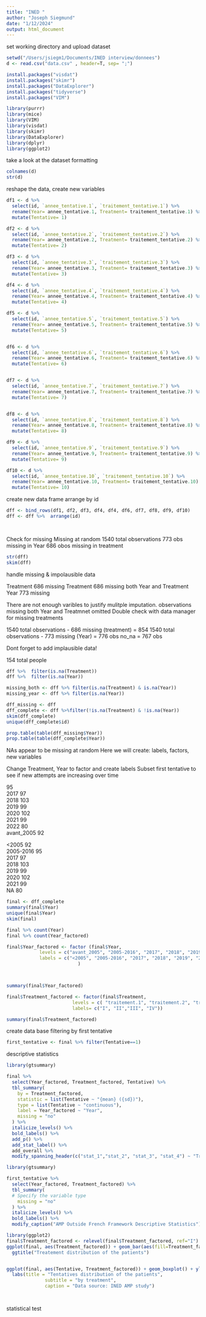 ```yaml
---
title: "INED "
author: "Joseph Siegmund"
date: "1/12/2024"
output: html_document
---
```


set working directory and upload dataset
```r
setwd("/Users/jsiegm1/Documents/INED interview/donnees")
d <- read.csv("data.csv" , header=T, sep= ";")


```


```r

install.packages("visdat")
install.packages("skimr")
install.packages("DataExplorer")
install.packages("tidyverse")
install.packages("VIM")

library(purrr)
library(mice)
library(VIM)
library(visdat)
library(skimr)
library(DataExplorer)
library(dplyr)
library(ggplot2)
```



take a look at the dataset formatting 
```r
colnames(d)
str(d)
```

reshape the data, create new variables 

```r
df1 <- d %>% 
  select(id, `annee_tentative.1`, `traitement_tentative.1`) %>% 
  rename(Year= annee_tentative.1, Treatment= traitement_tentative.1) %>% 
  mutate(Tentative= 1)

df2 <- d %>% 
  select(id, `annee_tentative.2`, `traitement_tentative.2`) %>% 
  rename(Year= annee_tentative.2, Treatment= traitement_tentative.2) %>% 
  mutate(Tentative= 2)

df3 <- d %>% 
  select(id, `annee_tentative.3`, `traitement_tentative.3`) %>% 
  rename(Year= annee_tentative.3, Treatment= traitement_tentative.3) %>% 
  mutate(Tentative= 3)

df4 <- d %>% 
  select(id, `annee_tentative.4`, `traitement_tentative.4`) %>% 
  rename(Year= annee_tentative.4, Treatment= traitement_tentative.4) %>% 
  mutate(Tentative= 4)

df5 <- d %>% 
  select(id, `annee_tentative.5`, `traitement_tentative.5`) %>% 
  rename(Year= annee_tentative.5, Treatment= traitement_tentative.5) %>% 
  mutate(Tentative= 5)


df6 <- d %>% 
  select(id, `annee_tentative.6`, `traitement_tentative.6`) %>% 
  rename(Year= annee_tentative.6, Treatment= traitement_tentative.6) %>% 
  mutate(Tentative= 6)


df7 <- d %>% 
  select(id, `annee_tentative.7`, `traitement_tentative.7`) %>% 
  rename(Year= annee_tentative.7, Treatment= traitement_tentative.7) %>% 
  mutate(Tentative= 7)


df8 <- d %>% 
  select(id, `annee_tentative.8`, `traitement_tentative.8`) %>% 
  rename(Year= annee_tentative.8, Treatment= traitement_tentative.8) %>% 
  mutate(Tentative= 8)

df9 <- d %>% 
  select(id, `annee_tentative.9`, `traitement_tentative.9`) %>% 
  rename(Year= annee_tentative.9, Treatment= traitement_tentative.9) %>% 
  mutate(Tentative= 9)

df10 <- d %>% 
  select(id, `annee_tentative.10`, `traitement_tentative.10`) %>% 
  rename(Year= annee_tentative.10, Treatment= traitement_tentative.10) %>% 
  mutate(Tentative= 10)
```

create new data frame 
arrange by id 

```r
dff <- bind_rows(df1, df2, df3, df4, df4, df6, df7, df8, df9, df10)
dff <- dff %>%  arrange(id)

  
```

Check for missing
Missing at random
1540 total observations
773 obs missing in Year
686 obos missing in treatment 


```r
str(dff)
skim(dff)

```

 handle missing & impolausible data
 
Treatment 686  missing 
Treatment 686 missing both Year and Treatment
Year 773 missing 

There are not enough varibles to justify mulitple imputation. 
observations missing both Year and Treatmnet omitted 
Double check with data manager for missing treatments 

1540 total observations - 686 missing (treatment) = 854
1540 total observations - 773 missing (Year) = 776 obs 
no_na = 767 obs

Dont forget to add implausible data!

154 total people 

```r
dff %>%  filter(is.na(Treatment))
dff %>%  filter(is.na(Year))

missing_both <- dff %>% filter(is.na(Treatment) & is.na(Year))
missing_year <- dff %>% filter(is.na(Year))

dff_missing <- dff
dff_complete <- dff %>%filter(!is.na(Treatment) & !is.na(Year))
skim(dff_complete)
unique(dff_complete$id)

prop.table(table(dff_missing$Year))
prop.table(table(dff_complete$Year))


```

 NAs  appear to be missing at random
Here we will create:
labels, 
factors, 
new variables

Change Treatment,
Year to factor and create labels
Subset first tentative to see if new attempts are increasing over time


95			
2017	97			
2018	103			
2019	99			
2020	102			
2021	99			
2022	80			
avant_2005	92	


<2005	92			
2005-2016	95			
2017	97			
2018	103			
2019	99			
2020	102			
2021	99			
NA	80	

```r
final <- dff_complete
summary(final$Year)
unique(final$Year)
skim(final)

final %>% count(Year)
final %>% count(Year_factored)
```


```r
final$Year_factored <- factor (final$Year, 
            levels = c("avant_2005", "2005-2016", "2017", "2018", "2019", "2020", "2021", "2022"), 
            labels = c("<2005", "2005-2016", "2017", "2018", "2019", "2020","2021", "2022")
                          )



summary(final$Year_factored)

final$Treatment_factored <- factor(final$Treatment, 
                        levels = c( "traitement.1", "traitement.2", "traitement.3","traitement.4"),
                        labels= c("I", "II","III", "IV"))

summary(final$Treatment_factored) 


```


create data base filtering by first tentative

```r

first_tentative <- final %>% filter(Tentative==1)

```

descriptive statistics 


```r
library(gtsummary)

final %>%
  select(Year_factored, Treatment_factored, Tentative) %>% 
  tbl_summary( 
    by = Treatment_factored,
    statistic = list(Tentative ~ "{mean} ({sd})"),
    type = list(Tentative ~ "continuous"), 
    label = Year_factored ~ "Year", 
    missing = "no"
  ) %>%
  italicize_levels() %>%  
  bold_labels() %>% 
  add_p() %>% 
  add_stat_label() %>% 
  add_overall %>% 
  modify_spanning_header(c("stat_1","stat_2", "stat_3", "stat_4") ~ "Treatment Type") %>%   modify_caption("AMP Outside French Framework Descriptive Statistics") 


```


```r
library(gtsummary)

first_tentative %>%
  select(Year_factored, Treatment_factored) %>% 
  tbl_summary( 
  # Specify the variable type
    missing = "no"
  ) %>%
  italicize_levels() %>%  
  bold_labels() %>% 
  modify_caption("AMP Outside French Framework Descriptive Statistics")


```





```r
library(ggplot2)
final$Treatment_factored <- relevel(final$Treatment_factored, ref="I")
ggplot(final, aes(Treatment_factored)) + geom_bar(aes(fill=Treatment_factored)) + 
  ggtitle("Treatement distribution of the patients")



```


```r
ggplot(final, aes(Tentative, Treatment_factored)) + geom_boxplot() + ylab("Treatmnet") +
  labs(title = "Tentatives distribution of the patients",
              subtitle = "by treatment",
              caption = "Data source: INED AMP study")



```



```r




```

statistical test

```r

```
